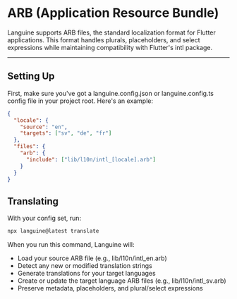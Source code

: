 # ARB (Application Resource Bundle)

Languine supports ARB files, the standard localization format for Flutter applications. This format handles plurals, placeholders, and select expressions while maintaining compatibility with Flutter's intl package.

---

## Setting Up

First, make sure you've got a languine.config.json or languine.config.ts config file in your project root. Here's an example:

```json
{
  "locale": {
    "source": "en",
    "targets": ["sv", "de", "fr"]
  },
  "files": {
    "arb": {
      "include": ["lib/l10n/intl_[locale].arb"]
    }
  }
}
```

## Translating

With your config set, run:

```bash
npx languine@latest translate
```

When you run this command, Languine will:

- Load your source ARB file (e.g., lib/l10n/intl_en.arb)
- Detect any new or modified translation strings
- Generate translations for your target languages
- Create or update the target language ARB files (e.g., lib/l10n/intl_sv.arb)
- Preserve metadata, placeholders, and plural/select expressions

